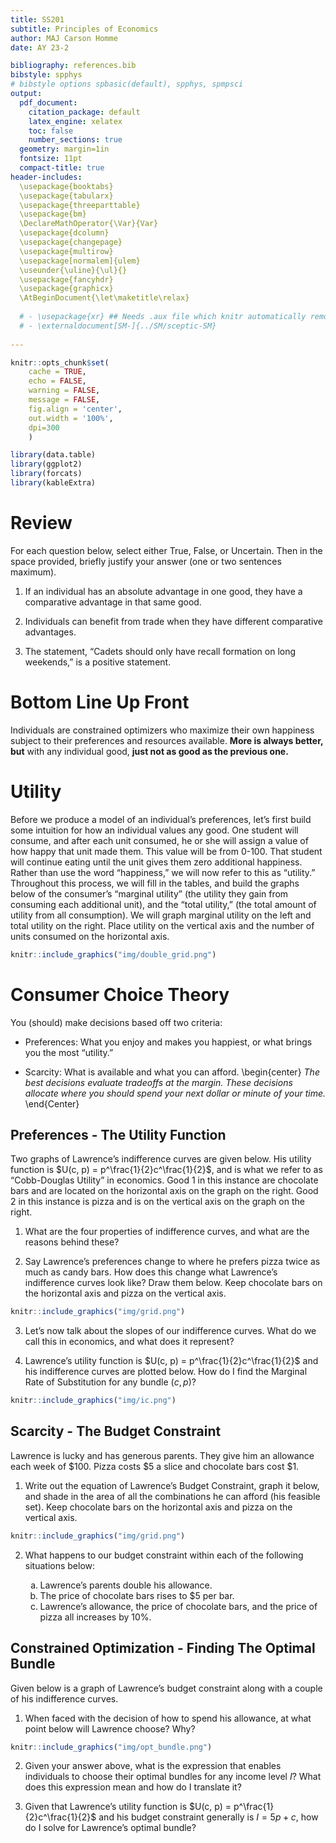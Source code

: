 ```yaml
---
title: SS201
subtitle: Principles of Economics
author: MAJ Carson Homme
date: AY 23-2

bibliography: references.bib
bibstyle: spphys
# bibstyle options spbasic(default), spphys, spmpsci
output:
  pdf_document:
    citation_package: default
    latex_engine: xelatex
    toc: false
    number_sections: true
  geometry: margin=1in
  fontsize: 11pt
  compact-title: true
header-includes: 
  \usepackage{booktabs}
  \usepackage{tabularx}
  \usepackage{threeparttable}
  \usepackage{bm}
  \DeclareMathOperator{\Var}{Var}
  \usepackage{dcolumn}
  \usepackage{changepage}
  \usepackage{multirow}
  \usepackage[normalem]{ulem}
  \useunder{\uline}{\ul}{}
  \usepackage{fancyhdr}
  \usepackage{graphicx}
  \AtBeginDocument{\let\maketitle\relax}
  
  # - \usepackage{xr} ## Needs .aux file which knitr automatically removes
  # - \externaldocument[SM-]{../SM/sceptic-SM}
  
---
```


```r
knitr::opts_chunk$set(
	cache = TRUE, 
	echo = FALSE, 
	warning = FALSE,
	message = FALSE,
	fig.align = 'center',
	out.width = '100%',
	dpi=300
	)
```

```r
library(data.table)
library(ggplot2)
library(forcats)
library(kableExtra)
```


\fancyhf{}
\begin{center}
    \Large
    \textbf{
    \textit{SS201: Principles of Economics} \\ 
    AY 23-2 \\ 
    }
    Lesson 3: Consumer Choice Theory I
\end{center}
\fancyfoot[C]{\thepage}

# Review {#sec:review}

For each question below, select either True, False, or Uncertain. Then in the space provided, briefly justify your answer (one or two sentences maximum).


\begin{center}
True \hspace{3cm} False \hspace{3cm} Uncertain
\end{center}

1. If an individual has an absolute advantage in one good, they have a comparative advantage in that same good.

  \vspace{3cm}

\begin{center}
True \hspace{3cm} False \hspace{3cm} Uncertain
\end{center}

2. Individuals can benefit from trade when they have different comparative advantages.

  \vspace{3cm}

\begin{center}
True \hspace{3cm} False \hspace{3cm} Uncertain
\end{center}

3. The statement, "Cadets should only have recall formation on long weekends," is a positive statement.

  \vspace{3cm}

\pagebreak

# Bottom Line Up Front {#sec:bluf}
Individuals are constrained optimizers who maximize their own happiness subject to their preferences and resources available. **More is always better, but** with any individual good, **just not as good as the previous one.**

# Utility {#sec:prod}
Before we produce a model of an individual's preferences, let's first build some intuition for how an individual values any good. One student will consume, and after each unit consumed, he or she will assign a value of how happy that unit made them. This value will be from 0-100. That student will continue eating until the unit gives them zero additional happiness. Rather than use the word "happiness," we will now refer to this as "utility." Throughout this process, we will fill in the tables, and build the graphs below of the consumer's "marginal utility" (the utility they gain from consuming each additional unit), and the "total utility," (the total amount of utility from all consumption). We will graph marginal utility on the left and total utility on the right. Place utility on the vertical axis and the number of units consumed on the horizontal axis.

\begin{center}
  \footnotesize
  \begin{tabular}{c|c|c}
    Number & Marginal Utility & Total Utility \\ \hline
    1 & & \\ \hline
    2 & & \\ \hline
    3 & & \\ \hline
    4 & & \\ \hline
    5 & & \\ \hline
    6 & & \\ \hline
    7 & & \\ \hline
    8 & & \\ \hline
    9 & & \\ \hline
    10 & & \\ \hline
    11 & & \\ \hline
    12 & & \\ \hline
    13 & & \\ \hline
    14 & & \\ \hline
    15 & & \\ \hline
  \end{tabular}
\end{center}

\vspace{1cm}

```r
knitr::include_graphics("img/double_grid.png")
```

\pagebreak

# Consumer Choice Theory {#sec:cst}
You (should) make decisions based off two criteria:

- Preferences: What you enjoy and makes you happiest, or what brings you the most "utility."

- Scarcity: What is available and what you can afford.
\begin{center}
  *The best decisions evaluate tradeoffs at the margin. These decisions allocate where you should spend your next     dollar or minute of your time.*
\end{Center}

## Preferences - The Utility Function {#sec:pref}
\begin{minipage}[t]{0.45\textwidth}
    \vspace{0pt}
    To help us develop our model of how consumers choose which goods to consume subject to their resources, allow me to introduce our friend Lawrence. He loves Domino's pizza and Baby Ruth chocolate bars. He does not view them as perfect substitutes or complements, but values them similarly. He's only a teenager, doesn't have a job, and also enjoys riding bikes with his friends around Astoria, Oregon.
\end{minipage}
\hfill
\begin{minipage}[t]{0.45\textwidth}
    \vspace{0pt}
    \centering
    \includegraphics[width=.45\linewidth]{img/chunk.jpg}
\end{minipage}

Two graphs of Lawrence's indifference curves are given below. His utility function is $U(c, p) = p^\frac{1}{2}c^\frac{1}{2}$, and is what we refer to as "Cobb-Douglas Utility" in economics. Good 1 in this instance are chocolate bars and are located on the horizontal axis on the graph on the right. Good 2 in this instance is pizza and is on the vertical axis on the graph on the right. 

\begin{center}
\includegraphics[width=\textwidth]{img/cd_util.png}
\end{center} 
\pagebreak

1. What are the four properties of indifference curves, and what are the reasons behind these?
\vspace{3cm}

2. Say Lawrence's preferences change to where he prefers pizza twice as much as candy bars. How does this change what Lawrence's indifference curves look like? Draw them below. Keep chocolate bars on the horizontal axis and pizza on the vertical axis. 

```r
knitr::include_graphics("img/grid.png")
``` 

3. Let's now talk about the slopes of our indifference curves. What do we call this in economics, and what does it represent? 

\pagebreak


4. Lawrence's utility function is $U(c, p) = p^\frac{1}{2}c^\frac{1}{2}$ and his indifference curves are plotted below. How do I find the Marginal Rate of Substitution for any bundle $(c,p)$?

```r
knitr::include_graphics("img/ic.png")
``` 
\pagebreak

## Scarcity - The Budget Constraint {#sec:scar}
Lawrence is lucky and has generous parents. They give him an allowance each week of \$100. Pizza costs \$5 a slice and chocolate bars cost \$1.

1. Write out the equation of Lawrence's Budget Constraint, graph it below, and shade in the area of all the combinations he can afford (his feasible set). Keep chocolate bars on the horizontal axis and pizza on the vertical axis.

```r
knitr::include_graphics("img/grid.png")
``` 

2. What happens to our budget constraint within each of the following situations below:

    a. Lawrence's parents double his allowance. \vspace{2cm}
    b. The price of chocolate bars rises to \$5 per bar. \vspace{2cm}
    c. Lawrence's allowance, the price of chocolate bars, and the price of pizza all increases by 10%. \vspace{2cm}

\pagebreak
## Constrained Optimization - Finding The Optimal Bundle {#sec:optimal}
Given below is a graph of Lawrence's budget constraint along with a couple of his indifference curves.

1. When faced with the decision of how to spend his allowance, at what point below will Lawrence choose? Why?

```r
knitr::include_graphics("img/opt_bundle.png")
``` 

2. Given your answer above, what is the expression that enables individuals to choose their optimal bundles for any income level $I$? What does this expression mean and how do I translate it?

\pagebreak

3. Given that Lawrence's utility function is $U(c, p) = p^\frac{1}{2}c^\frac{1}{2}$ and his budget constraint generally is $I = 5p + c$, how do I solve for Lawrence's optimal bundle?